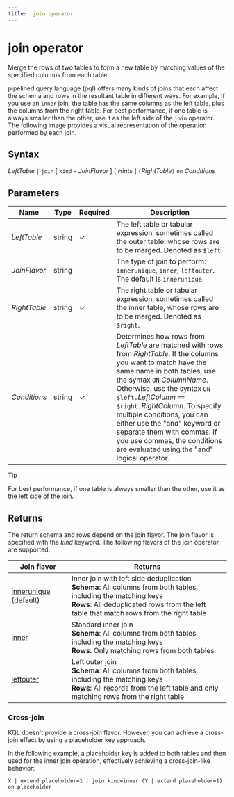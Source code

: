 ```yaml
---
title:  join operator
---
```

# join operator

Merge the rows of two tables to form a new table by matching values of the specified columns from each table.

pipelined query language (pql) offers many kinds of joins that each affect the schema and rows in the resultant table in different ways. For example, if you use an `inner` join, the table has the same columns as the left table, plus the columns from the right table. For best performance, if one table is always smaller than the other, use it as the left side of the `join` operator. The following image provides a visual representation of the operation performed by each join.


## Syntax

*LeftTable* `|` `join` [ `kind` `=` *JoinFlavor* ] [ *Hints* ] `(`*RightTable*`)` `on` *Conditions*

## Parameters

|Name|Type|Required|Description|
|--|--|--|--|
|*LeftTable*|string|&check;|The left table or tabular expression, sometimes called the outer table, whose rows are to be merged. Denoted as `$left`.|
|*JoinFlavor*|string||The type of join to perform: `innerunique`, `inner`, `leftouter`. The default is `innerunique`.|
|*RightTable*|string|&check;|The right table or tabular expression, sometimes called the inner table, whose rows are to be merged. Denoted as `$right`.|
|*Conditions*|string|&check;|Determines how rows from *LeftTable* are matched with rows from *RightTable*. If the columns you want to match have the same name in both tables, use the syntax `ON` *ColumnName*. Otherwise, use the syntax `ON $left.`*LeftColumn* `==` `$right.`*RightColumn*. To specify multiple conditions, you can either use the "and" keyword or separate them with commas. If you use commas, the conditions are evaluated using the "and" logical operator.|

> [!TIP]
> For best performance, if one table is always smaller than the other, use it as the left side of the join.

## Returns

The return schema and rows depend on the join flavor. The join flavor is specified with the *kind* keyword. The following flavors of the join operator are supported:

| Join flavor | Returns |
| --- | --- |
| [innerunique](join-innerunique.md) (default) | Inner join with left side deduplication<br />**Schema**: All columns from both tables, including the matching keys<br />**Rows**: All deduplicated rows from the left table that match rows from the right table |
| [inner](join-inner.md) | Standard inner join<br />**Schema**: All columns from both tables, including the matching keys<br />**Rows**: Only matching rows from both tables |
| [leftouter](join-leftouter.md) | Left outer join<br />**Schema**: All columns from both tables, including the matching keys<br />**Rows**: All records from the left table and only matching rows from the right table |

### Cross-join

KQL doesn't provide a cross-join flavor. However, you can achieve a cross-join effect by using a placeholder key approach.

In the following example, a placeholder key is added to both tables and then used for the inner join operation, effectively achieving a cross-join-like behavior:

`X | extend placeholder=1 | join kind=inner (Y | extend placeholder=1) on placeholder`
